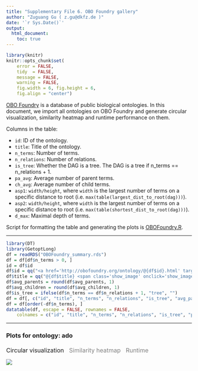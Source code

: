 ```yaml
---
title: "Supplementary File 6. OBO Foundry gallery"
author: "Zuguang Gu ( z.gu@dkfz.de )"
date: '`r Sys.Date()`'
output: 
  html_document:
    toc: true
---
```


```r
library(knitr)
knitr::opts_chunk$set(
    error = FALSE,
    tidy  = FALSE,
    message = FALSE,
    warning = FALSE,
    fig.width = 6, fig.height = 6,
    fig.align = "center")
```

<style>
.main-container {
    max-width: 1200px;
}
.show_image {
    font-size: 0.8em;
}
#image {
    margin-top: 10px;
    margin-bottom: 10px;
}
.show_image {
    text-decoration: underline;
    color: #337ab7;
}
.show_image:hover {
    cursor: pointer;
}
</style>

[OBO Foundry](http://obofoundry.org/) is a database of public biological
ontologies. In this document, we import all ontologies on OBO Foundry and
generate circular visualization, similarity heatmap and runtime performance on them.

Columns in the table:

- `id`: ID of the ontology.
- `title`: Title of the ontology.
- `n_terms`: Number of terms.
- `n_relations`: Number of relations.
- `is_tree`: Whether the DAG is a tree. The DAG is a tree if n_terms == n_relations + 1.
- `pa_avg`: Average number of parent terms.
- `ch_avg`: Average number of child terms.
- `asp1`: `width/height`, where `width` is the largest number of terms on a specific distance to root (i.e. `max(table(largest_dist_to_root(dag)))`).
- `asp2`: `width/height`, where `width` is the largest number of terms on a specific distance to root (i.e. `max(table(shortest_dist_to_root(dag)))`).
- `d_max`: Maximal depth of terms.

Script for formatting the table and generating the plots is [OBOFoundry.R](OBOFoundry.R).

<hr>

```r
library(DT)
library(GetoptLong)
df = readRDS("OBOFoundry_summary.rds")
df = df[df$n_terms > 0, ]
id = df$id
df$id = qq("<a href='http://obofoundry.org/ontology/@{df$id}.html' target=_blank>@{df$id}</a>", collapse = FALSE)
df$title = qq("@{df$title} <span class='show_image' onclick='show_image(\"@{id}\")'>[image]</span>", collapse = FALSE)
df$avg_parents = round(df$avg_parents, 1)
df$avg_children = round(df$avg_children, 1)
df$is_tree = ifelse(df$n_terms == df$n_relations + 1, "tree", "")
df = df[, c("id", "title", "n_terms", "n_relations", "is_tree", "avg_parents", "avg_children", "asp1", "asp2", "max_depth")]
df = df[order(-df$n_terms), ]
datatable(df, escape = FALSE, rownames = FALSE,
    colnames = c("id", "title", "n_terms", "n_relations", "is_tree", "pa_avg", "ch_avg", "asp1", "asp2", 'd_max'))
```

<hr>

<style>
#image ul li {
    font-size: 16px;
    padding-right:10px;
    cursor: pointer;
    display: inline-block;
    color: #337ab7;
}
#image ul {
    padding-inline-start: 0px;
    margin-top: 20px;
}
</style>

<div id="image">
<h3>Plots for ontology: ado</h3>
<ul>
<li><a id="circular_click">Circular visualization</a></li>
<li><a id="heatmap_click" style="color:grey">Similarity heatmap</a></li>
<li><a id="runtime_click" style="color:grey">Runtime</a></li>
</ul>
<div id="circular">
<img id="image1" src="image/OBOFoundry_ado.png" /></div>
<div id="heatmap" style="display:none;"><p>The similarity is calculated by the *WP_1994* method.</p><img id="image2" src="image/OBOFoundry_ado_heatmap.png" /></div>
<div id="runtime" style="display:none;"><img id="image3" src="image/OBOFoundry_ado_runtime.png" /></div>
</div>


<script>
function show_image(id) {
    $("#image1").attr("src", "image/OBOFoundry_" + id + ".png");
    $("#image2").attr("src", "image/OBOFoundry_" + id + "_heatmap.png");
    $("#image3").attr("src", "image/OBOFoundry_" + id + "_runtime.png");
    $("#image h3").text("Plots for ontology: " + id);
    document.getElementById("image").scrollIntoView();
}

$( function() {
    $( "#circular_click" ).click(function() {
        $("#circular").show();
        $("#heatmap").hide();
        $("#runtime").hide();
        $("#circular_click").css("color", "#337ab7");
        $("#heatmap_click").css("color", "grey");
        $("#runtime_click").css("color", "grey");
    });
    $( "#heatmap_click" ).click(function() {
        $("#heatmap").show();
        $("#circular").hide();
        $("#runtime").hide();
        $("#circular_click").css("color", "grey");
        $("#heatmap_click").css("color", "#337ab7");
        $("#runtime_click").css("color", "grey");
    })
    $( "#runtime_click" ).click(function() {
        $("#runtime").show();
        $("#heatmap").hide();
        $("#circular").hide();
        $("#runtime_click").css("color", "#337ab7");
        $("#heatmap_click").css("color", "grey");
        $("#circular_click").css("color", "grey");
    });
} );
</script>
